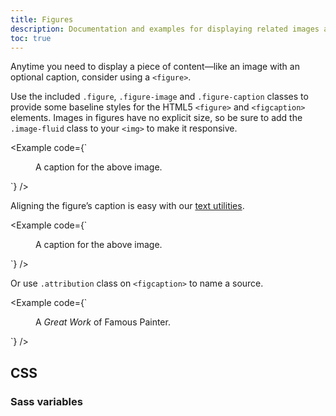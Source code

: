 ```yaml
---
title: Figures
description: Documentation and examples for displaying related images and text with the figure component in Chassis.
toc: true
---
```


Anytime you need to display a piece of content—like an image with an optional caption, consider using a `<figure>`.

Use the included `.figure`, `.figure-image` and `.figure-caption` classes to provide some baseline styles for the HTML5 `<figure>` and `<figcaption>` elements. Images in figures have no explicit size, so be sure to add the `.image-fluid` class to your `<img>` to make it responsive.

<Example code={`<figure class="figure">
    <Placeholder width="400" height="300" class="figure-image image-fluid rounded" />
    <figcaption class="figure-caption">A caption for the above image.</figcaption>
  </figure>`} />

Aligning the figure’s caption is easy with our [text utilities]([[docsref:/utilities/text#text-alignment]]).

<Example code={`<figure class="figure">
    <Placeholder width="400" height="300" class="figure-image image-fluid rounded" />
    <figcaption class="figure-caption text-end">A caption for the above image.</figcaption>
  </figure>`} />

Or use `.attribution` class on `<figcaption>` to name a source.

<Example code={`<figure class="figure">
    <Placeholder width="400" height="300" class="figure-image image-fluid rounded" />
    <figcaption class="attribution text-center">A <cite title="Great Work">Great Work</cite> of Famous Painter.</figcaption>
  </figure>`} />

## CSS

### Sass variables

<ScssDocs name="figure-variables" file="scss/_variables.scss" />
